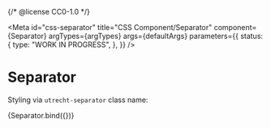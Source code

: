 {/* @license CC0-1.0 */}


<Meta
  id="css-separator"
  title="CSS Component/Separator"
  component={Separator}
  argTypes={argTypes}
  args={defaultArgs}
  parameters={{
    status: {
      type: "WORK IN PROGRESS",
    },
  }}
/>

# Separator

Styling via `utrecht-separator` class name:

<Canvas>
  <Story name="Default">{Separator.bind({})}</Story>
</Canvas>

<ArgsTable story="Default" />
